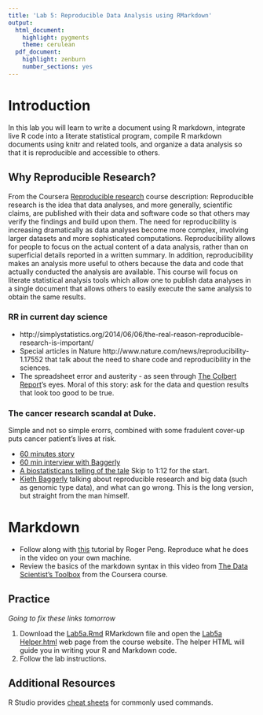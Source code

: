 ```yaml
---
title: 'Lab 5: Reproducible Data Analysis using RMarkdown'
output:
  html_document:
    highlight: pygments
    theme: cerulean
  pdf_document:
    highlight: zenburn
    number_sections: yes
---
```


# Introduction
In this lab you will learn to write a document using R markdown, integrate live R code into a literate statistical program, compile R markdown documents using knitr and related tools, and organize a data analysis so that it is reproducible and accessible to others.

## Why Reproducible Research? 

From the Coursera [Reproducible research](https://www.coursera.org/course/repdata) course description: Reproducible research is the idea that data analyses, and more generally, scientific claims, are published with their data and software code so that others may verify the findings and build upon them.  The need for reproducibility is increasing dramatically as data analyses become more complex, involving larger datasets and more sophisticated computations. Reproducibility allows for people to focus on the actual content of a data analysis, rather than on superficial details reported in a written summary. In addition, reproducibility makes an analysis more useful to others because the data and code that actually conducted the analysis are available. This course will focus on literate statistical analysis tools which allow one to publish data analyses in a single document that allows others to easily execute the same analysis to obtain the same results.

### RR in current day science
* http://simplystatistics.org/2014/06/06/the-real-reason-reproducible-research-is-important/
* Special articles in Nature http://www.nature.com/news/reproducibility-1.17552 that talk about the need to share code and reproducibility in the sciences. 
* The spreadsheet error and austerity - as seen through [The Colbert Report](http://thecolbertreport.cc.com/videos/kbgnf0/austerity-s-spreadsheet-error---thomas-herndon)'s eyes. Moral of this story: ask for the data and question results that look too good to be true. 


### The cancer research scandal at Duke. 
Simple and not so simple erorrs, combined with some fradulent cover-up puts cancer patient's lives at risk. 

* [60 minutes story](https://www.youtube.com/watch?v=eV9dcAGaVU8)
* [60 min interview with Baggerly](https://www.youtube.com/watch?v=66dPIFMJ_-A)
* [A biostatisticans telling of the tale](https://uw.hosted.panopto.com/Panopto/Pages/Viewer.aspx?id=bc239422-6a6e-4854-a4c7-37edcd54e9a0) Skip to 1:12 for the start. 
* [Kieth Baggerly](https://uw.hosted.panopto.com/Panopto/Pages/Viewer.aspx?id=6760b204-c935-4e33-b93d-61530135f171) talking about reproducible research and big data (such as genomic type data), and what can go wrong. This is the long version, but straight from the man himself. 


# Markdown

* Follow along with [this](https://www.youtube.com/watch?v=DNS7i2m4sB0) tutorial by Roger Peng. Reproduce what he does in the video on your own machine. 
* Review the basics of the markdown syntax in this video from [The Data Scientist's Toolbox](https://www.youtube.com/watch?v=Nc0CS0nX-M4) from the Coursera course. 

## Practice

*Going to fix these links tomorrow*

1. Download the [Lab5a.Rmd](labs/Lab5a.Rmd) RMarkdown file and open the [Lab5a Helper.html](labs/Lab5a_Helper.html) web page from the course website. The helper HTML will guide you in writing your R and Markdown code. 
2. Follow the lab instructions. 


## Additional Resources
R Studio provides [cheat sheets](https://www.rstudio.com/resources/cheatsheets/) for commonly used commands. 
